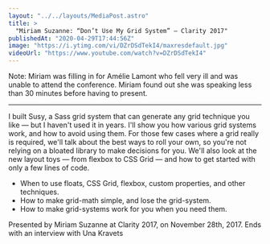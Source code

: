```yaml
---
layout: "../../layouts/MediaPost.astro"
title: >
  "Miriam Suzanne: “Don’t Use My Grid System” — Clarity 2017"
publishedAt: "2020-04-29T17:44:56Z"
image: "https://i.ytimg.com/vi/DZrDSdTekI4/maxresdefault.jpg"
videoUrl: "https://www.youtube.com/watch?v=DZrDSdTekI4"
---
```


Note: Miriam was filling in for Amélie Lamont who fell very ill and was unable to attend the conference. Miriam found out she was speaking less than 30 minutes before having to present.

---

I built Susy, a Sass grid system that can generate any grid technique you like — but I haven't used it in years. I'll show you how various grid systems work, and how to avoid using them. For those few cases where a grid really is required, we'll talk about the best ways to roll your own, so you're not relying on a bloated library to make decisions for you. We'll also look at the new layout toys — from flexbox to CSS Grid — and how to get started with only a few lines of code.

- When to use floats, CSS Grid, flexbox, custom properties, and other techniques.
- How to make grid-math simple, and lose the grid-system.
- How to make grid-systems work for you when you need them.

Presented by Miriam Suzanne at Clarity 2017, on November 28th, 2017. Ends with an interview with Una Kravets
